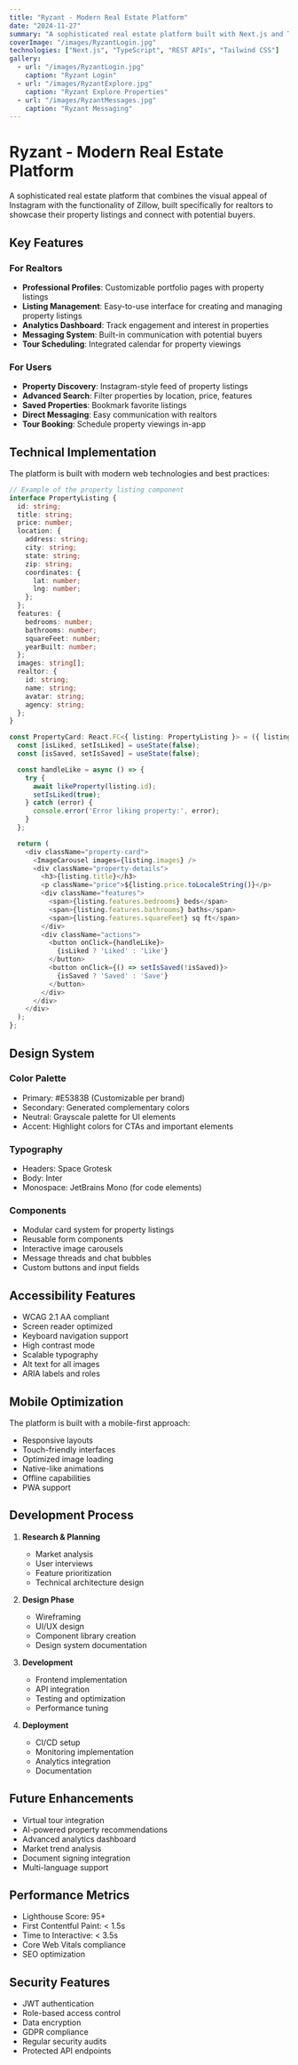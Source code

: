 ```yaml
---
title: "Ryzant - Modern Real Estate Platform"
date: "2024-11-27"
summary: "A sophisticated real estate platform built with Next.js and TypeScript, combining the best features of Instagram and Zillow for an enhanced realtor experience."
coverImage: "/images/RyzantLogin.jpg"
technologies: ["Next.js", "TypeScript", "REST APIs", "Tailwind CSS"]
gallery:
  - url: "/images/RyzantLogin.jpg"
    caption: "Ryzant Login"
  - url: "/images/RyzantExplore.jpg"
    caption: "Ryzant Explore Properties"
  - url: "/images/RyzantMessages.jpg"
    caption: "Ryzant Messaging"
---
```


# Ryzant - Modern Real Estate Platform

A sophisticated real estate platform that combines the visual appeal of Instagram with the functionality of Zillow, built specifically for realtors to showcase their property listings and connect with potential buyers.

## Key Features

### For Realtors
- **Professional Profiles**: Customizable portfolio pages with property listings
- **Listing Management**: Easy-to-use interface for creating and managing property listings
- **Analytics Dashboard**: Track engagement and interest in properties
- **Messaging System**: Built-in communication with potential buyers
- **Tour Scheduling**: Integrated calendar for property viewings

### For Users
- **Property Discovery**: Instagram-style feed of property listings
- **Advanced Search**: Filter properties by location, price, features
- **Saved Properties**: Bookmark favorite listings
- **Direct Messaging**: Easy communication with realtors
- **Tour Booking**: Schedule property viewings in-app

## Technical Implementation

The platform is built with modern web technologies and best practices:

```typescript
// Example of the property listing component
interface PropertyListing {
  id: string;
  title: string;
  price: number;
  location: {
    address: string;
    city: string;
    state: string;
    zip: string;
    coordinates: {
      lat: number;
      lng: number;
    };
  };
  features: {
    bedrooms: number;
    bathrooms: number;
    squareFeet: number;
    yearBuilt: number;
  };
  images: string[];
  realtor: {
    id: string;
    name: string;
    avatar: string;
    agency: string;
  };
}

const PropertyCard: React.FC<{ listing: PropertyListing }> = ({ listing }) => {
  const [isLiked, setIsLiked] = useState(false);
  const [isSaved, setIsSaved] = useState(false);

  const handleLike = async () => {
    try {
      await likeProperty(listing.id);
      setIsLiked(true);
    } catch (error) {
      console.error('Error liking property:', error);
    }
  };

  return (
    <div className="property-card">
      <ImageCarousel images={listing.images} />
      <div className="property-details">
        <h3>{listing.title}</h3>
        <p className="price">${listing.price.toLocaleString()}</p>
        <div className="features">
          <span>{listing.features.bedrooms} beds</span>
          <span>{listing.features.bathrooms} baths</span>
          <span>{listing.features.squareFeet} sq ft</span>
        </div>
        <div className="actions">
          <button onClick={handleLike}>
            {isLiked ? 'Liked' : 'Like'}
          </button>
          <button onClick={() => setIsSaved(!isSaved)}>
            {isSaved ? 'Saved' : 'Save'}
          </button>
        </div>
      </div>
    </div>
  );
};
```

## Design System

### Color Palette
- Primary: #E5383B (Customizable per brand)
- Secondary: Generated complementary colors
- Neutral: Grayscale palette for UI elements
- Accent: Highlight colors for CTAs and important elements

### Typography
- Headers: Space Grotesk
- Body: Inter
- Monospace: JetBrains Mono (for code elements)

### Components
- Modular card system for property listings
- Reusable form components
- Interactive image carousels
- Message threads and chat bubbles
- Custom buttons and input fields

## Accessibility Features

- WCAG 2.1 AA compliant
- Screen reader optimized
- Keyboard navigation support
- High contrast mode
- Scalable typography
- Alt text for all images
- ARIA labels and roles

## Mobile Optimization

The platform is built with a mobile-first approach:
- Responsive layouts
- Touch-friendly interfaces
- Optimized image loading
- Native-like animations
- Offline capabilities
- PWA support

## Development Process

1. **Research & Planning**
   - Market analysis
   - User interviews
   - Feature prioritization
   - Technical architecture design

2. **Design Phase**
   - Wireframing
   - UI/UX design
   - Component library creation
   - Design system documentation

3. **Development**
   - Frontend implementation
   - API integration
   - Testing and optimization
   - Performance tuning

4. **Deployment**
   - CI/CD setup
   - Monitoring implementation
   - Analytics integration
   - Documentation

## Future Enhancements

- Virtual tour integration
- AI-powered property recommendations
- Advanced analytics dashboard
- Market trend analysis
- Document signing integration
- Multi-language support

## Performance Metrics

- Lighthouse Score: 95+
- First Contentful Paint: < 1.5s
- Time to Interactive: < 3.5s
- Core Web Vitals compliance
- SEO optimization

## Security Features

- JWT authentication
- Role-based access control
- Data encryption
- GDPR compliance
- Regular security audits
- Protected API endpoints
